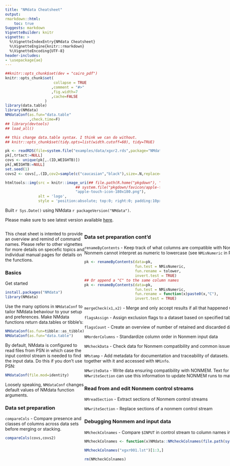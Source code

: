 ```yaml
---
title: "NMdata Cheatsheet"
output:
rmarkdown::html:
    toc: true
Suggests: markdown
VignetteBuilder: knitr
vignette: >
  %\VignetteIndexEntry{NMdata Cheatsheet}
  %\VignetteEngine{knitr::rmarkdown}
  %\VignetteEncoding{UTF-8}
header-includes:
- \usepackage{ae}
---
```

<style>
.main-container {
max-width: unset;
margin: 50px;
}

.column-container{
/* background-color: hotpink */
display:flex;
flex-direction:row;
justify-content:space-between;

}
.column-container__column{
/* background-color:green; */
width:calc(33.3% - 10px)
margin: 12px;
}
</style>

```r
##knitr::opts_chunk$set(dev = "cairo_pdf")
knitr::opts_chunk$set(
                      collapse = TRUE
                     ,comment = "#>"
                     ,fig.width=7
                     ,cache=FALSE
                  )
library(data.table)
library(NMdata)
NMdataConf(as.fun="data.table"
           ,check.time=F)
## library(devtools)
## load_all()

## this change data.table syntax. I think we can do without.
## knitr::opts_chunk$set(tidy.opts=list(width.cutoff=60), tidy=TRUE)

pk <- readRDS(file=system.file("examples/data/xgxr2.rds",package="NMdata"))
pk[,trtact:=NULL]
covs <- unique(pk[,.(ID,WEIGHTB)])
pk[,WEIGHTB:=NULL]
set.seed(1)
covs2 <- covs[,.(ID,cov2=sample(c("caucasian","black"),size=.N,replace=T))]

```

<!-- The NMdata logo -->
```r
htmltools::img(src = knitr::image_uri(## file.path(R.home("pkgdown"), "favicon", "apple-touch-icon-152x152.png")),
                                ## system.file("pkgdown/favicon/apple-touch-icon-152x152.png",package="NMdata")),
                                "apple-touch-icon-180x180.png"),
               alt = 'logo', 
               style = 'position:absolute; top:0; right:0; padding:10px;')
```

Built `r Sys.Date()` using NMdata `r packageVersion("NMdata")`.

Please make sure to see latest version available
[here](https://philipdelff.github.io/NMdata/). 

:::: {style="display: flex;" class="column-container"}
::: {class="column-container__column"}

This cheat sheet is
intented to provide an overview and remind of command names. Please
refer to other vignettes for more details on specefic topics and
individual manual pages for details on the functions.

### Basics
Get started
```r
install.packages("NMdata")
library(NMdata)
```

Use the many options in `NMdataConf` to tailor NMdata behaviour to your setup and preferences. Make NMdata functions return data.tables or tibble's:
```r
NMdataConf(as.fun=tibble::as_tibble)
NMdataConf(as.fun="data.table")
```

By default, NMdata is configured to read files from PSN in which case the input control stream is needed to find the input data. Do this if you don't use PSN:
```r
NMdataConf(file.mod=identity)
```

Loosely speaking, `NMdataConf` changes default values of NMdata function arguments.

### Data set preparation


<!-- `dims` - compare dimensions of multiple data sets -->
<!-- ```{r} -->
<!-- ## In these examples we use a PK dataset and a set of covariates -->
<!-- dims(pk,covs) -->
<!-- ``` -->

`compareCols` - Compare presence and classes of columns across data sets before merging or stacking.
```r
compareCols(covs,covs2)
```



:::

::: {class="column-container__column"}
### Data set preparation cont'd
`renameByContents` - Keep track of what columns are compatible with Nonmem by renaming those that aren't. Rename all columns that Nonmem cannot interpret as numeric to lowercase (see `NMisNumeric` in Programming section):
```r
pk <- renameByContents(data=pk,
                       fun.test = NMisNumeric,
                       fun.rename = tolower,
                       invert.test = TRUE)
## Or append a "C" to the same column names
pk <- renameByContents(data=pk,
                       fun.test = NMisNumeric,
                       fun.rename = function(x)paste0(x,"C"),
                       invert.test = TRUE)
```

`mergeCheck(x1,x2)` - Merge and only accept results if all that happened was that columns were added to `x1`. `by` argument is required.

`flagsAssign` - Assign exclusion flags to a dataset based on specified table

`flagsCount` - Create an overview of number of retained and discarded datapoints

`NMorderColumns` - Standardize column order in Nonmem input data


`NMcheckData` - Check data for Nonmem compatibility and common issues.

`NMstamp` - Add metadata for documentation and traceability of datasets. Information does not affect the data itself but can be stored together with it and accessed with `NMinfo`.

`NMwriteData` - Write data ensuring compatibility with NONMEM. Text for optional use in `$INPUT` `$DATA` NONMEM sections are returned. `NMwriteSection` can use this information to update NONMEM runs to match the newly generaed input data.

### Read from and edit Nonmem control streams
`NMreadSection` - Extract sections of Nonmem control streams

`NMwriteSection` - Replace sections of a nonmem control stream

### Debugging Nonmem and input data
`NMcheckColnames` - Compare `$INPUT` in control stream to column names in input data. 
```r
NMcheckColnames <- function(x)NMdata::NMcheckColnames(file.path(system.file(paste0("examples/nonmem/",x), package="NMdata")))
```
```r
NMcheckColnames("xgxr001.lst")[1:3,]
```
```r
rm(NMcheckColnames)
```

:::

::: {class="column-container__column"}

### Retrieve Nonmem results
`NMscanData` - Automatically find Nonmem input and output tables and organize data
```r
NMscanData <- function(x)NMdata::NMscanData(file.path(system.file(paste0("examples/nonmem/",x), package="NMdata")))
## res1 <- NMscanData(system.file("examples/nonmem/xgxr001.lst", package="NMdata"))
```
```r
res1.dt <- NMscanData("xgxr003.lst")
class(res1.dt)
NMdataConf(as.fun=tibble::as_tibble,quiet=TRUE)
res1.tbl <- NMscanData("xgxr003.lst")
class(res1.tbl)
dims(res1.dt,res1.tbl)
```
```r
rm(NMscanData)
```

`NMscanTables` - Find and read all output data tables based on a NONMEM control stream file. A list of tables is returned.

`NMreadTab` - Read an output table file from NONMEM based on path to output data file

`NMscanInput` - Read input data based on NONMEM control stream and optionally translate column names according to the `$INPUT` NONMEM section

`NMreadCsv` - Read input data formatted for nonmem

`NMinfo` - Get metadata from an NMdata object. This will show where and when input data was created, when model was run, results of concistency checks, what tables were read, how they were combined and a complete list of data columns and their origin.


:::

::: {class="column-container__column"}
### Programming

`cc` - create character vectors without typing quotations unless special characters are used
```r
cc(A , B, "A-B")
```

Imagine you want to plot random effects against covariates. `findCovs` and `findVars` are fast functions that extract the columns that vary a given level of variability (between subjects, between occasions).

`findCovs` - Extract columns that do not vary within values of other columns
```r
## columns that don't vary at all. Could be a study number or an ETA that is not used.
(model.level <- findCovs(pk))
## columns that don't vary within subjects (by can be of arbitrary length)
id.level <- findCovs(pk,by="ID")
```

`findVars` - Extract columns that _vary_ within values of other columns
```r
## in id.level, some do not vary between ID's so in fact they are model-level. Discard those
actual.id.level <- findVars(id.level,by="ID")
## find occasion level variability - columns that do vary between ID but do not vary with ID+OCC.
occ.level <- findCovs(findVars(pk,"ID"),c("ID","OCC"))
```


`NMextractDataFile` - Get the file path to the input data file used in a NONMEM control stream

`NMisNumeric` - Test whether a column or the individual values in a column/vector are compatible with NONMEM (interpretable as numeric)

<!-- `tmpcol` -->
<!-- `egdt` -->
 

:::
::::

